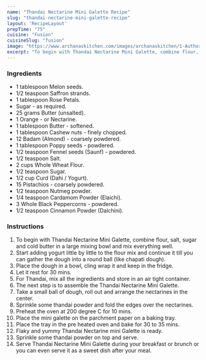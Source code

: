 ---
name: "Thandai Nectarine Mini Galette Recipe"
slug: "thandai-nectarine-mini-galette-recipe"
layout: 'RecipeLayout'
prepTime: "75"
cuisine: "Fusion"
cuisineSlug: "fusion"
image: "https://www.archanaskitchen.com/images/archanaskitchen/1-Author/Preethi_Prasad/Thandai_Nectarine_Mini_Galette.jpg"
excerpt: "To begin with Thandai Nectarine Mini Galette, combine flour, salt, sugar and cold butter in a large mixing bowl and mix everything well"
---

### Ingredients

- 1 tablespoon Melon seeds.
- 1/2 teaspoon Saffron strands.
- 1 tablespoon Rose Petals.
- Sugar - as required.
- 25 grams Butter (unsalted).
- 1 Orange - or Nectarine.
- 1 tablespoon Butter - softened.
- 1 tablespoon Cashew nuts - finely chopped.
- 12 Badam (Almond) - coarsely powdered.
- 1 tablespoon Poppy seeds - powdered.
- 1/2 teaspoon Fennel seeds (Saunf) - powdered.
- 1/2 teaspoon Salt.
- 2 cups Whole Wheat Flour.
- 1/2 teaspoon Sugar.
- 1/2 cup Curd (Dahi / Yogurt).
- 15 Pistachios - coarsely powdered.
- 1/2 teaspoon Nutmeg powder.
- 1/4 teaspoon Cardamom Powder (Elaichi).
- 3 Whole Black Peppercorns - powdered.
- 1/2 teaspoon Cinnamon Powder (Dalchini).

### Instructions

1. To begin with Thandai Nectarine Mini Galette, combine flour, salt, sugar and cold butter in a large mixing bowl and mix everything well.
1. Start adding yogurt little by little to the flour mix and continue it till you can gather the dough into a round ball (like chapati dough).
1. Place the dough in a bowl, cling wrap it and keep in the fridge.
1. Let it rest for 30 mins.
1. For Thandai, mix all the ingredients and store in an air tight container.
1. The next step is to assemble the Thandai Nectarine Mini Galette.
1. Take a small ball of dough, roll out and arrange the nectarines in the center.
1. Sprinkle some thandai powder and fold the edges over the nectarines.
1. Preheat the oven at 200 degree C for 10 mins.
1. Place the mini galette on the parchment paper on a baking tray.
1. Place the tray in the pre heated oven and bake for 30 to 35 mins.
1. Flaky and yummy Thandai Nectarine mini Galette is ready.
1. Sprinkle some thandai powder on top and serve.
1. Serve Thandai Nectarine Mini Galette during your breakfast or brunch or you can even serve it as a sweet dish after your meal.
